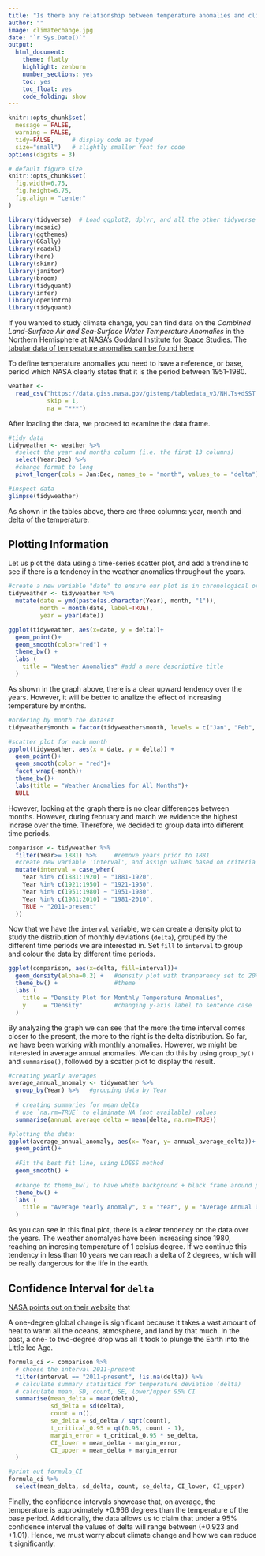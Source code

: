 ```yaml
---
title: "Is there any relationship between temperature anomalies and climate change?"
author: ""
image: climatechange.jpg
date: "`r Sys.Date()`"
output:
  html_document:
    theme: flatly
    highlight: zenburn
    number_sections: yes
    toc: yes
    toc_float: yes
    code_folding: show
---
```



```r
knitr::opts_chunk$set(
  message = FALSE, 
  warning = FALSE, 
  tidy=FALSE,     # display code as typed
  size="small")   # slightly smaller font for code
options(digits = 3)

# default figure size
knitr::opts_chunk$set(
  fig.width=6.75, 
  fig.height=6.75,
  fig.align = "center"
)
```


```r
library(tidyverse)  # Load ggplot2, dplyr, and all the other tidyverse packages
library(mosaic)
library(ggthemes)
library(GGally)
library(readxl)
library(here)
library(skimr)
library(janitor)
library(broom)
library(tidyquant)
library(infer)
library(openintro)
library(tidyquant)
```


If you wanted to study climate change, you can find data on the *Combined Land-Surface Air and Sea-Surface Water Temperature Anomalies* in the Northern Hemisphere at [NASA's Goddard Institute for Space Studies](https://data.giss.nasa.gov/gistemp). The [tabular data of temperature anomalies can be found here](https://data.giss.nasa.gov/gistemp/tabledata_v3/NH.Ts+dSST.txt)

To define temperature anomalies you need to have a reference, or base, period which NASA clearly states that it is the period between 1951-1980.

```r

weather <- 
  read_csv("https://data.giss.nasa.gov/gistemp/tabledata_v3/NH.Ts+dSST.csv", 
           skip = 1, 
           na = "***")

```

After loading the data, we proceed to examine the data frame.

```r
#tidy data
tidyweather <- weather %>% 
  #select the year and months column (i.e. the first 13 columns)
  select(Year:Dec) %>% 
  #change format to long
  pivot_longer(cols = Jan:Dec, names_to = "month", values_to = "delta")

#inspect data
glimpse(tidyweather)
```

As shown in the tables above, there are three columns: year, month and delta of the temperature.

## Plotting Information

Let us plot the data using a time-series scatter plot, and add a trendline to see if there is a tendency in the weather anomalies throughout the years.

```r
#create a new variable "date" to ensure our plot is in chronological order
tidyweather <- tidyweather %>%
  mutate(date = ymd(paste(as.character(Year), month, "1")),
         month = month(date, label=TRUE),
         year = year(date))

ggplot(tidyweather, aes(x=date, y = delta))+
  geom_point()+
  geom_smooth(color="red") +
  theme_bw() +
  labs (
    title = "Weather Anomalies" #add a more descriptive title
  )

```

As shown in the graph above, there is a clear upward tendency over the years. However, it will be better to analize the effect of increasing temperature by months.

```r
#ordering by month the dataset
tidyweather$month = factor(tidyweather$month, levels = c("Jan", "Feb", "Mar", "Apr", "May", "Jun", "Jul", "Aug", "Sep", "Oct", "Nov", "Dec"))

#scatter plot for each month
ggplot(tidyweather, aes(x = date, y = delta)) +
  geom_point()+
  geom_smooth(color = "red")+
  facet_wrap(~month)+
  theme_bw()+
  labs(title = "Weather Anomalies for All Months")+
  NULL


```


However, looking at the graph there is no clear differences between months. However, during february and march we evidence the highest incrase over the time. Therefore, we decided to group data into different time periods. 


```r

comparison <- tidyweather %>% 
  filter(Year>= 1881) %>%     #remove years prior to 1881
  #create new variable 'interval', and assign values based on criteria below:
  mutate(interval = case_when(
    Year %in% c(1881:1920) ~ "1881-1920",
    Year %in% c(1921:1950) ~ "1921-1950",
    Year %in% c(1951:1980) ~ "1951-1980",
    Year %in% c(1981:2010) ~ "1981-2010",
    TRUE ~ "2011-present"
  ))

```

Now that we have the `interval` variable, we can create a density plot to study the distribution of monthly deviations (`delta`), grouped by the different time periods we are interested in. Set `fill` to `interval` to group and colour the data by different time periods.

```r

ggplot(comparison, aes(x=delta, fill=interval))+
  geom_density(alpha=0.2) +   #density plot with tranparency set to 20%
  theme_bw() +                #theme
  labs (
    title = "Density Plot for Monthly Temperature Anomalies",
    y     = "Density"         #changing y-axis label to sentence case
  )

```

By analyzing the graph we can see that the more the time interval comes closer to the present, the more to the right is the delta distribution. So far, we have been working with monthly anomalies. However, we might be interested in average annual anomalies. We can do this by using `group_by()` and `summarise()`, followed by a scatter plot to display the result. 

```r

#creating yearly averages
average_annual_anomaly <- tidyweather %>% 
  group_by(Year) %>%   #grouping data by Year
  
  # creating summaries for mean delta 
  # use `na.rm=TRUE` to eliminate NA (not available) values 
  summarise(annual_average_delta = mean(delta, na.rm=TRUE)) 

#plotting the data:
ggplot(average_annual_anomaly, aes(x= Year, y= annual_average_delta))+
  geom_point()+
  
  #Fit the best fit line, using LOESS method
  geom_smooth() +
  
  #change to theme_bw() to have white background + black frame around plot
  theme_bw() +
  labs (
    title = "Average Yearly Anomaly", x = "Year", y = "Average Annual Delta"
  )                         


```

As you can see in this final plot, there is a clear tendency on the data over the years. The weather anomalyes have been increasing since 1980, reaching an incresing temperature of 1 celsius degree. If we continue this tendency in less than 10 years we can reach a delta of 2 degrees, which will be really dangerous for the life in the earth. 

## Confidence Interval for `delta`

[NASA points out on their website](https://earthobservatory.nasa.gov/world-of-change/decadaltemp.php) that 

A one-degree global change is significant because it takes a vast amount of heat to warm all the oceans, atmosphere, and land by that much. In the past, a one- to two-degree drop was all it took to plunge the Earth into the Little Ice Age.


```r

formula_ci <- comparison %>% 
  # choose the interval 2011-present
  filter(interval == "2011-present", !is.na(delta)) %>% 
  # calculate summary statistics for temperature deviation (delta) 
  # calculate mean, SD, count, SE, lower/upper 95% CI
  summarise(mean_delta = mean(delta),
            sd_delta = sd(delta),
            count = n(),
            se_delta = sd_delta / sqrt(count),
            t_critical_0.95 = qt(0.95, count - 1),
            margin_error = t_critical_0.95 * se_delta,
            CI_lower = mean_delta - margin_error,
            CI_upper = mean_delta + margin_error
  )

#print out formula_CI
formula_ci %>% 
  select(mean_delta, sd_delta, count, se_delta, CI_lower, CI_upper)

```


Finally, the confidence intervals showcase that, on average, the temperature is approximately +0.966 degrees than the temperature of the base period. Additionally, the data allows us to claim that under a 95% confidence interval the values of delta will range between (+0.923 and +1.01). Hence, we must worry about climate change and how we can reduce it significantly. 